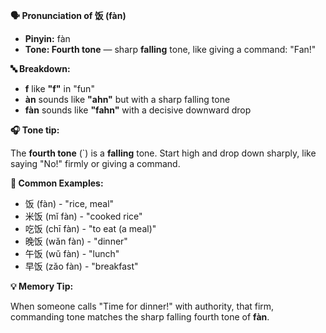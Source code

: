 **🗣️ Pronunciation of 饭 (fàn)**

- **Pinyin:** fàn
- **Tone: Fourth tone** — sharp **falling** tone, like giving a command: "Fan!"

**🔤 Breakdown:**

- **f** like **"f"** in "fun"
- **àn** sounds like **"ahn"** but with a sharp falling tone
- **fàn** sounds like **"fahn"** with a decisive downward drop

**🎧 Tone tip:**

The **fourth tone** (`) is a **falling** tone. Start high and drop down sharply, like saying "No!"
firmly or giving a command.

**📝 Common Examples:**

- 饭 (fàn) - "rice, meal"
- 米饭 (mǐ fàn) - "cooked rice"
- 吃饭 (chī fàn) - "to eat (a meal)"
- 晚饭 (wǎn fàn) - "dinner"
- 午饭 (wǔ fàn) - "lunch"
- 早饭 (zǎo fàn) - "breakfast"

**💡 Memory Tip:**

When someone calls "Time for dinner!" with authority, that firm, commanding tone matches the sharp
falling fourth tone of **fàn**.
